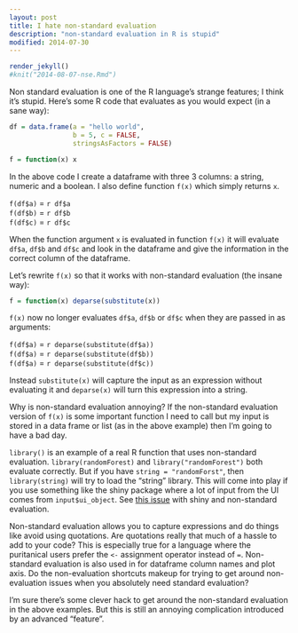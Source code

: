 ```yaml
---
layout: post
title: I hate non-standard evaluation
description: "non-standard evaluation in R is stupid"
modified: 2014-07-30
---
```

```r
render_jekyll()
#knit("2014-08-07-nse.Rmd")
```

Non standard evaluation is one of the R language's strange features; I think it's stupid.  Here's some R code that evaluates as you would expect (in a sane way):
```r
df = data.frame(a = "hello world", 
                b = 5, c = FALSE, 
                stringsAsFactors = FALSE)

f = function(x) x
```

In the above code I create a dataframe with three 3 columns: a string, numeric and a boolean.  I also define function `f(x)` which simply returns `x`.  

`f(df$a)` = ``r df$a`` <br>
`f(df$b)` = ``r df$b`` <br>
`f(df$c)` = ``r df$c`` <br>

When the function argument `x` is evaluated in function `f(x)` it will evaluate `df$a`, `df$b` and `df$c` and look in the dataframe and give the information in the correct column of the dataframe.

Let's rewrite `f(x)` so that it works with non-standard evaluation (the insane way):
```r
f = function(x) deparse(substitute(x))
```
`f(x)` now no longer evaluates `df$a`, `df$b` or `df$c` when they are passed in as arguments:

`f(df$a)` = ``r deparse(substitute(df$a))`` <br>
`f(df$a)` = ``r deparse(substitute(df$b))`` <br>
`f(df$a)` = ``r deparse(substitute(df$c))`` <br>

Instead `substitute(x)` will capture the input as an expression without evaluating it and `deparse(x)` will turn this expression into a string.
 
Why is non-standard evaluation annoying?  If the non-standard evaluation version of `f(x)` is some important function I need to call but my input is stored in a data frame or list (as in the above example) then I'm going to have a bad day.

`library()` is an example of a real R function that uses non-standard evaluation.  `library(randomForest)` and `library("randomForest")` both evaluate correctly.  But if you have `string = "randomForst"`, then `library(string)` will try to load the "string" library.  This will come into play if you use something like the shiny package where a lot of input from the UI comes from `input$ui_object`.  See [this issue](https://groups.google.com/forum/#!topic/manipulatr/SBRIOQpAz_0) with shiny and non-standard evaluation.

Non-standard evaluation allows you to capture expressions and do things like avoid using quotations.  Are quotations really that much of a hassle to add to your code?  This is especially true for a language where the puritanical users prefer the `<-` assignment operator instead of `=`.  Non-standard evaluation is also used in for dataframe column names and plot axis.  Do the non-evaluation shortcuts makeup for trying to get around non-evaluation issues when you absolutely need standard evaluation?

I'm sure there's some clever hack to get around the non-standard evaluation in the above examples.  But this is still an annoying complication introduced by an advanced "feature".
